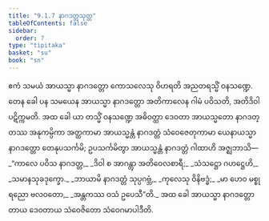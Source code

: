 ```yaml
---
title: "9.1.7 နာဂဒတ္တသုတ္တ"
tableOfContents: false
sidebar:
  order: 7
type: "tipitaka"
basket: "su"
book: "sn"
---
```



<DynamicBreadcrumb />

<Division number="227" book="sn" e="ch" v="18" p="312">

<Paragraph number="1408" book="sn">
ဧကံ သမယံ အာယသ္မာ နာဂဒတ္တော ကောသလေသု ဝိဟရတိ အညတရသ္မိံ ဝနသဏ္ဍေ. တေန ခေါ ပန သမယေန အာယသ္မာ နာဂဒတ္တော အတိကာလေန ဂါမံ ပဝိသတိ, အတိဒိဝါ ပဋိက္ကမတိ. အထ ခေါ ယာ တသ္မိံ ဝနသဏ္ဍေ အဓိဝတ္ထာ ဒေဝတာ အာယသ္မတော နာဂဒတ္တဿ အနုကမ္ပိကာ အတ္ထကာမာ အာယသ္မန္တံ နာဂဒတ္တံ သံဝေဇေတုကာမာ ယေနာယသ္မာ နာဂဒတ္တော တေနုပသင်္ကမိ; ဥပသင်္ကမိတွာ အာယသ္မန္တံ နာဂဒတ္တံ ဂါထာဟိ အဇ္ဈဘာသိ—
</Paragraph>

<Paragraph number="1409" type="verses" book="sn">
_“ကာလေ ပဝိသ နာဂဒတ္တ,_  
_ဒိဝါ စ အာဂန္တွာ အတိဝေလစာရီ;_  
_သံသဋ္ဌော ဂဟဋ္ဌေဟိ,_  
_သမာနသုခဒုက္ခော._  

</Paragraph>

<Paragraph number="1410" type="verses" book="sn">
_ဘာယာမိ နာဂဒတ္တံ သုပ္ပဂဗ္ဘံ,_  
_ကုလေသု ဝိနိဗဒ္ဓံ;_  
_မာ ဟေဝ မစ္စုရညော ဗလဝတော,_  
_အန္တကဿ ဝသံ ဥပေသီ”တိ._  

</Paragraph>

<Paragraph number="1411" book="sn">
အထ ခေါ အာယသ္မာ နာဂဒတ္တော တာယ ဒေဝတာယ သံဝေဇိတော သံဝေဂမာပါဒီတိ.
</Paragraph>
</Division>